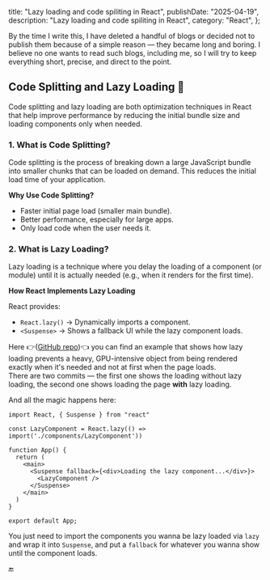   title: "Lazy loading and code spiliting in React",
  publishDate: "2025-04-19",
  description: "Lazy loading and code spiliting in React",
  category: "React",
};

By the time I write this, I have deleted a handful of blogs or decided not to publish them because of a simple reason — they became long and boring. I believe no one wants to read such blogs, including me, so I will try to keep everything short, precise, and direct to the point.

## Code Splitting and Lazy Loading 🦥

Code splitting and lazy loading are both optimization techniques in React that help improve performance by reducing the initial bundle size and loading components only when needed.

### 1. What is Code Splitting?

Code splitting is the process of breaking down a large JavaScript bundle into smaller chunks that can be loaded on demand. This reduces the initial load time of your application.

**Why Use Code Splitting?**

- Faster initial page load (smaller main bundle).
- Better performance, especially for large apps.
- Only load code when the user needs it.

### 2. What is Lazy Loading?

Lazy loading is a technique where you delay the loading of a component (or module) until it is actually needed (e.g., when it renders for the first time).

**How React Implements Lazy Loading**

React provides:

- `React.lazy()` → Dynamically imports a component.
- `<Suspense>` → Shows a fallback UI while the lazy component loads.

Here 👉([GitHub repo](https://github.com/Amirali-Khamseh/lazy-loading-react))👈 you can find an example that shows how lazy loading prevents a heavy, GPU-intensive object from being rendered exactly when it's needed and not at first when the page loads.  
There are two commits — the first one shows the loading without lazy loading, the second one shows loading the page **with** lazy loading.

And all the magic happens here:

```tsx
import React, { Suspense } from "react"

const LazyComponent = React.lazy(() => import('./components/LazyComponent'))

function App() {
  return (
    <main>
      <Suspense fallback={<div>Loading the lazy component...</div>}>
        <LazyComponent />
      </Suspense>
    </main>
  )
}

export default App;
```
You just need to import the components you wanna be lazy loaded via `lazy` and wrap it into `Suspense`, and put a `fallback` for whatever you wanna show until the component loads.

🔚
